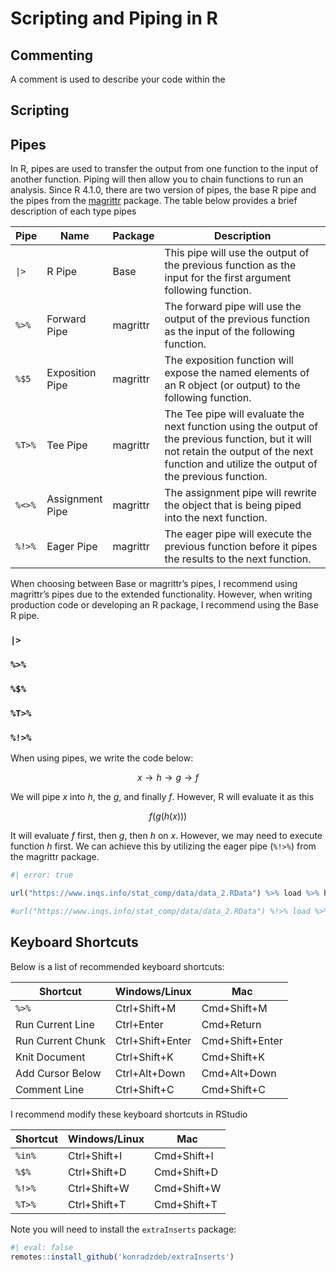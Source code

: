 # Scripting and Piping in R

## Commenting

A comment is used to describe your code within the

## Scripting

## Pipes

In R, pipes are used to transfer the output from one function to the input of another function. Piping will then allow you to chain functions to run an analysis. Since R 4.1.0, there are two version of pipes, the base R pipe and the pipes from the [magrittr](https://magrittr.tidyverse.org/) package. The table below provides a brief description of each type pipes

| Pipe   | Name            | Package  | Description                                                                                                                                                                                     |
|-----|-------------|--------|-----------------------------------------------|
| `|>`   | R Pipe          | Base     | This pipe will use the output of the previous function as the input for the first argument following function.                                                                                  |
| `%>%`  | Forward Pipe    | magrittr | The forward pipe will use the output of the previous function as the input of the following function.                                                                                           |
| `%$5`  | Exposition Pipe | magrittr | The exposition function will expose the named elements of an R object (or output) to the following function.                                                                                    |
| `%T>%` | Tee Pipe        | magrittr | The Tee pipe will evaluate the next function using the output of the previous function, but it will not retain the output of the next function and utilize the output of the previous function. |
| `%<>%` | Assignment Pipe | magrittr | The assignment pipe will rewrite the object that is being piped into the next function.                                                                                                         |
| `%!>%` | Eager Pipe      | magrittr | The eager pipe will execute the previous function before it pipes the results to the next function.                                                                                             |

When choosing between Base or magrittr's pipes, I recommend using magrittr's pipes due to the extended functionality. However, when writing production code or developing an R package, I recommend using the Base R pipe.

### `|>`

### `%>%`

### `%$%`

### `%T>%`

### `%!>%`

When using pipes, we write the code below:

$$
x \rightarrow h \rightarrow g \rightarrow f
$$

We will pipe $x$ into $h$, the $g$, and finally $f$. However, R will evaluate it as this

$$
f(g(h(x)))
$$

It will evaluate $f$ first, then $g$, then $h$ on $x$. However, we may need to execute function $h$ first. We can achieve this by utilizing the eager pipe (`%!>%`) from the magrittr package.

```r
#| error: true

url("https://www.inqs.info/stat_comp/data/data_2.RData") %>% load %>% head

```

```r

#url("https://www.inqs.info/stat_comp/data/data_2.RData") %!>% load %>% head
```

## Keyboard Shortcuts

Below is a list of recommended keyboard shortcuts:

| Shortcut          | Windows/Linux    | Mac             |
|-------------------|------------------|-----------------|
| `%>%`             | Ctrl+Shift+M     | Cmd+Shift+M     |
| Run Current Line  | Ctrl+Enter       | Cmd+Return      |
| Run Current Chunk | Ctrl+Shift+Enter | Cmd+Shift+Enter |
| Knit Document     | Ctrl+Shift+K     | Cmd+Shift+K     |
| Add Cursor Below  | Ctrl+Alt+Down    | Cmd+Alt+Down    |
| Comment Line      | Ctrl+Shift+C     | Cmd+Shift+C     |

I recommend modify these keyboard shortcuts in RStudio

| Shortcut | Windows/Linux | Mac         |
|----------|---------------|-------------|
| `%in%`   | Ctrl+Shift+I  | Cmd+Shift+I |
| `%$%`    | Ctrl+Shift+D  | Cmd+Shift+D |
| `%!>%`   | Ctrl+Shift+W  | Cmd+Shift+W |
| `%T>%`   | Ctrl+Shift+T  | Cmd+Shift+T |

Note you will need to install the `extraInserts` package:

```r
#| eval: false
remotes::install_github('konradzdeb/extraInserts')
```
